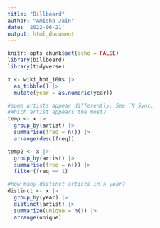 ```yaml
---
title: "Billboard"
author: "Amisha Jain"
date: '2022-06-21'
output: html_document
---
```


```r
knitr::opts_chunk$set(echo = FALSE)
library(billboard)
library(tidyverse)
```


```r
x <- wiki_hot_100s |> 
  as_tibble() |> 
  mutate(year = as.numeric(year)) 
```


```r
#some artists appear differently. See `N Sync.
#Which artist appears the most?
temp <- x |> 
  group_by(artist) |> 
  summarise(freq = n()) |> 
  arrange(desc(freq))
```



```r
temp2 <- x |> 
  group_by(artist) |> 
  summarise(freq = n()) |>
  filter(freq == 1)
```


```r
#how many distinct artists in a year?
distinct <- x |> 
  group_by(year) |> 
  distinct(artist) |> 
  summarize(unique = n()) |> 
  arrange(unique)
```



